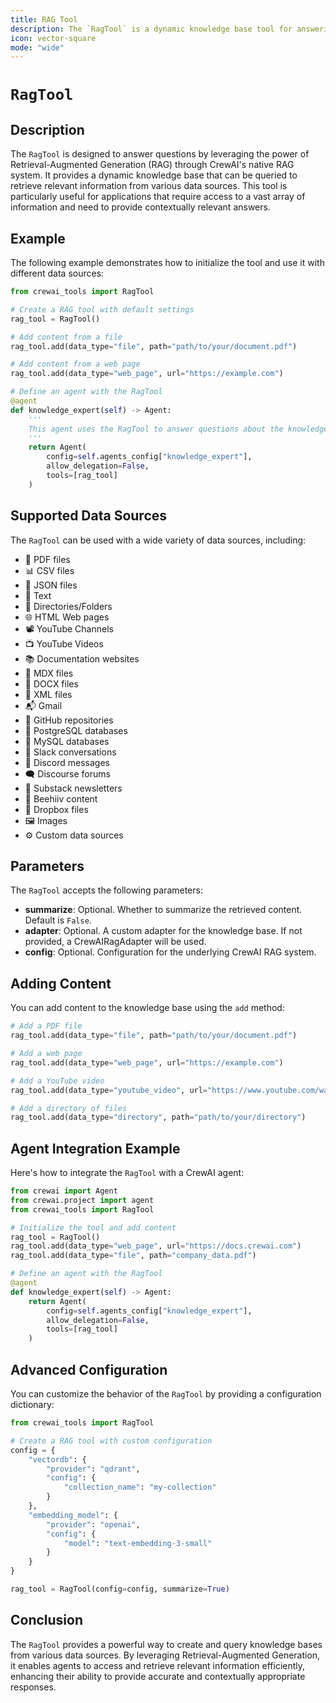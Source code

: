 ```yaml
---
title: RAG Tool
description: The `RagTool` is a dynamic knowledge base tool for answering questions using Retrieval-Augmented Generation.
icon: vector-square
mode: "wide"
---
```


# `RagTool`

## Description

The `RagTool` is designed to answer questions by leveraging the power of Retrieval-Augmented Generation (RAG) through CrewAI's native RAG system.
It provides a dynamic knowledge base that can be queried to retrieve relevant information from various data sources.
This tool is particularly useful for applications that require access to a vast array of information and need to provide contextually relevant answers.

## Example

The following example demonstrates how to initialize the tool and use it with different data sources:

```python Code
from crewai_tools import RagTool

# Create a RAG tool with default settings
rag_tool = RagTool()

# Add content from a file
rag_tool.add(data_type="file", path="path/to/your/document.pdf")

# Add content from a web page
rag_tool.add(data_type="web_page", url="https://example.com")

# Define an agent with the RagTool
@agent
def knowledge_expert(self) -> Agent:
    '''
    This agent uses the RagTool to answer questions about the knowledge base.
    '''
    return Agent(
        config=self.agents_config["knowledge_expert"],
        allow_delegation=False,
        tools=[rag_tool]
    )
```

## Supported Data Sources

The `RagTool` can be used with a wide variety of data sources, including:

- 📰 PDF files
- 📊 CSV files
- 📃 JSON files
- 📝 Text
- 📁 Directories/Folders
- 🌐 HTML Web pages
- 📽️ YouTube Channels
- 📺 YouTube Videos
- 📚 Documentation websites
- 📝 MDX files
- 📄 DOCX files
- 🧾 XML files
- 📬 Gmail
- 📝 GitHub repositories
- 🐘 PostgreSQL databases
- 🐬 MySQL databases
- 🤖 Slack conversations
- 💬 Discord messages
- 🗨️ Discourse forums
- 📝 Substack newsletters
- 🐝 Beehiiv content
- 💾 Dropbox files
- 🖼️ Images
- ⚙️ Custom data sources

## Parameters

The `RagTool` accepts the following parameters:

- **summarize**: Optional. Whether to summarize the retrieved content. Default is `False`.
- **adapter**: Optional. A custom adapter for the knowledge base. If not provided, a CrewAIRagAdapter will be used.
- **config**: Optional. Configuration for the underlying CrewAI RAG system.

## Adding Content

You can add content to the knowledge base using the `add` method:

```python Code
# Add a PDF file
rag_tool.add(data_type="file", path="path/to/your/document.pdf")

# Add a web page
rag_tool.add(data_type="web_page", url="https://example.com")

# Add a YouTube video
rag_tool.add(data_type="youtube_video", url="https://www.youtube.com/watch?v=VIDEO_ID")

# Add a directory of files
rag_tool.add(data_type="directory", path="path/to/your/directory")
```

## Agent Integration Example

Here's how to integrate the `RagTool` with a CrewAI agent:

```python Code
from crewai import Agent
from crewai.project import agent
from crewai_tools import RagTool

# Initialize the tool and add content
rag_tool = RagTool()
rag_tool.add(data_type="web_page", url="https://docs.crewai.com")
rag_tool.add(data_type="file", path="company_data.pdf")

# Define an agent with the RagTool
@agent
def knowledge_expert(self) -> Agent:
    return Agent(
        config=self.agents_config["knowledge_expert"],
        allow_delegation=False,
        tools=[rag_tool]
    )
```

## Advanced Configuration

You can customize the behavior of the `RagTool` by providing a configuration dictionary:

```python Code
from crewai_tools import RagTool

# Create a RAG tool with custom configuration
config = {
    "vectordb": {
        "provider": "qdrant",
        "config": {
            "collection_name": "my-collection"
        }
    },
    "embedding_model": {
        "provider": "openai",
        "config": {
            "model": "text-embedding-3-small"
        }
    }
}

rag_tool = RagTool(config=config, summarize=True)
```


## Conclusion
The `RagTool` provides a powerful way to create and query knowledge bases from various data sources. By leveraging Retrieval-Augmented Generation, it enables agents to access and retrieve relevant information efficiently, enhancing their ability to provide accurate and contextually appropriate responses.
